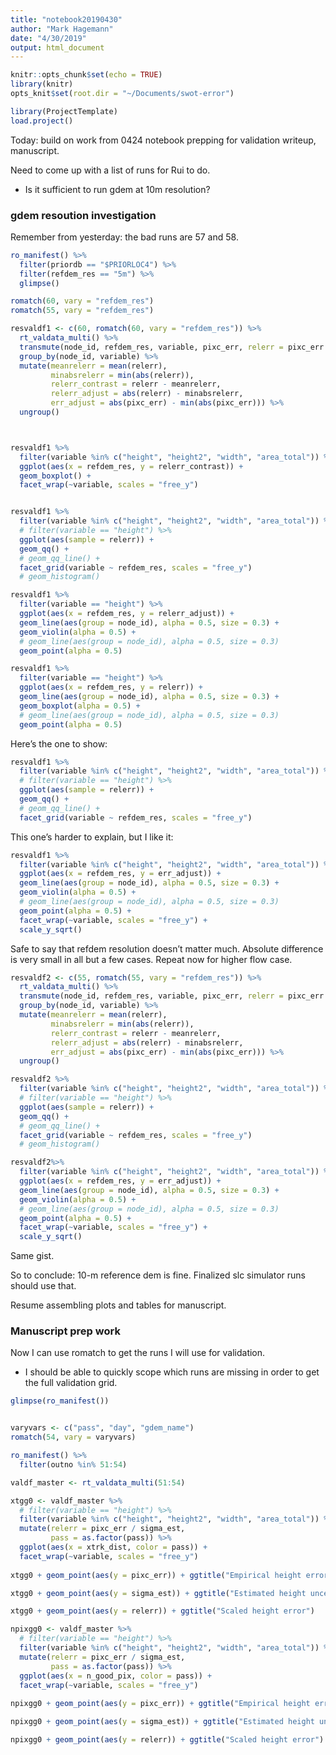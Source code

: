 ```yaml
---
title: "notebook20190430"
author: "Mark Hagemann"
date: "4/30/2019"
output: html_document
---
```


```r
knitr::opts_chunk$set(echo = TRUE)
library(knitr)
opts_knit$set(root.dir = "~/Documents/swot-error")
```

```r
library(ProjectTemplate)
load.project()
```


Today: build on work from 0424 notebook prepping for validation writeup, manuscript. 

Need to come up with a list of runs for Rui to do. 

- Is it sufficient to run gdem at 10m resolution?


### gdem resoution investigation

Remember from yesterday: the bad runs are 57 and 58. 

```r
ro_manifest() %>% 
  filter(priordb == "$PRIORLOC4") %>% 
  filter(refdem_res == "5m") %>% 
  glimpse()
```


```r
romatch(60, vary = "refdem_res")
romatch(55, vary = "refdem_res")
```

```r
resvaldf1 <- c(60, romatch(60, vary = "refdem_res")) %>% 
  rt_valdata_multi() %>% 
  transmute(node_id, refdem_res, variable, pixc_err, relerr = pixc_err / sigma_est) %>% 
  group_by(node_id, variable) %>% 
  mutate(meanrelerr = mean(relerr),
         minabsrelerr = min(abs(relerr)),
         relerr_contrast = relerr - meanrelerr,
         relerr_adjust = abs(relerr) - minabsrelerr,
         err_adjust = abs(pixc_err) - min(abs(pixc_err))) %>% 
  ungroup()



resvaldf1 %>%
  filter(variable %in% c("height", "height2", "width", "area_total")) %>% 
  ggplot(aes(x = refdem_res, y = relerr_contrast)) + 
  geom_boxplot() +
  facet_wrap(~variable, scales = "free_y")


resvaldf1 %>% 
  filter(variable %in% c("height", "height2", "width", "area_total")) %>% 
  # filter(variable == "height") %>% 
  ggplot(aes(sample = relerr)) + 
  geom_qq() + 
  # geom_qq_line() + 
  facet_grid(variable ~ refdem_res, scales = "free_y")
  # geom_histogram()

resvaldf1 %>% 
  filter(variable == "height") %>% 
  ggplot(aes(x = refdem_res, y = relerr_adjust)) +
  geom_line(aes(group = node_id), alpha = 0.5, size = 0.3) +
  geom_violin(alpha = 0.5) +
  # geom_line(aes(group = node_id), alpha = 0.5, size = 0.3)
  geom_point(alpha = 0.5)

resvaldf1 %>% 
  filter(variable == "height") %>% 
  ggplot(aes(x = refdem_res, y = relerr)) +
  geom_line(aes(group = node_id), alpha = 0.5, size = 0.3) +
  geom_boxplot(alpha = 0.5) +
  # geom_line(aes(group = node_id), alpha = 0.5, size = 0.3)
  geom_point(alpha = 0.5)
```

Here's the one to show:

```r
resvaldf1 %>% 
  filter(variable %in% c("height", "height2", "width", "area_total")) %>% 
  # filter(variable == "height") %>% 
  ggplot(aes(sample = relerr)) + 
  geom_qq() + 
  # geom_qq_line() + 
  facet_grid(variable ~ refdem_res, scales = "free_y")
```

This one's harder to explain, but I like it: 


```r
resvaldf1 %>% 
  filter(variable %in% c("height", "height2", "width", "area_total")) %>% 
  ggplot(aes(x = refdem_res, y = err_adjust)) +
  geom_line(aes(group = node_id), alpha = 0.5, size = 0.3) +
  geom_violin(alpha = 0.5) +
  # geom_line(aes(group = node_id), alpha = 0.5, size = 0.3)
  geom_point(alpha = 0.5) +
  facet_wrap(~variable, scales = "free_y") + 
  scale_y_sqrt()

```

Safe to say that refdem resolution doesn't matter much. Absolute difference is very small in all but a few cases. Repeat now for higher flow case. 


```r
resvaldf2 <- c(55, romatch(55, vary = "refdem_res")) %>% 
  rt_valdata_multi() %>% 
  transmute(node_id, refdem_res, variable, pixc_err, relerr = pixc_err / sigma_est) %>% 
  group_by(node_id, variable) %>% 
  mutate(meanrelerr = mean(relerr),
         minabsrelerr = min(abs(relerr)),
         relerr_contrast = relerr - meanrelerr,
         relerr_adjust = abs(relerr) - minabsrelerr,
         err_adjust = abs(pixc_err) - min(abs(pixc_err))) %>% 
  ungroup()

resvaldf2 %>% 
  filter(variable %in% c("height", "height2", "width", "area_total")) %>% 
  # filter(variable == "height") %>% 
  ggplot(aes(sample = relerr)) + 
  geom_qq() + 
  # geom_qq_line() + 
  facet_grid(variable ~ refdem_res, scales = "free_y")
  # geom_histogram()

resvaldf2%>% 
  filter(variable %in% c("height", "height2", "width", "area_total")) %>% 
  ggplot(aes(x = refdem_res, y = err_adjust)) +
  geom_line(aes(group = node_id), alpha = 0.5, size = 0.3) +
  geom_violin(alpha = 0.5) +
  # geom_line(aes(group = node_id), alpha = 0.5, size = 0.3)
  geom_point(alpha = 0.5) +
  facet_wrap(~variable, scales = "free_y") + 
  scale_y_sqrt()


```

Same gist. 


So to conclude: 10-m reference dem is fine. Finalized slc simulator runs should use that. 

Resume assembling plots and tables for manuscript. 


### Manuscript prep work

Now I can use romatch to get the runs I will use for validation.

- I should be able to quickly scope which runs are missing in order to get the full validation grid. 

```r
glimpse(ro_manifest())


varyvars <- c("pass", "day", "gdem_name")
romatch(54, vary = varyvars)

ro_manifest() %>% 
  filter(outno %in% 51:54)
```

```r

valdf_master <- rt_valdata_multi(51:54)
```


```r
xtgg0 <- valdf_master %>% 
  # filter(variable == "height") %>% 
  filter(variable %in% c("height", "height2", "width", "area_total")) %>% 
  mutate(relerr = pixc_err / sigma_est,
         pass = as.factor(pass)) %>% 
  ggplot(aes(x = xtrk_dist, color = pass)) +
  facet_wrap(~variable, scales = "free_y")
  
xtgg0 + geom_point(aes(y = pixc_err)) + ggtitle("Empirical height error")

xtgg0 + geom_point(aes(y = sigma_est)) + ggtitle("Estimated height uncertainty")

xtgg0 + geom_point(aes(y = relerr)) + ggtitle("Scaled height error")
```


```r
npixgg0 <- valdf_master %>% 
  # filter(variable == "height") %>% 
  filter(variable %in% c("height", "height2", "width", "area_total")) %>% 
  mutate(relerr = pixc_err / sigma_est,
         pass = as.factor(pass)) %>% 
  ggplot(aes(x = n_good_pix, color = pass)) +
  facet_wrap(~variable, scales = "free_y")
  
npixgg0 + geom_point(aes(y = pixc_err)) + ggtitle("Empirical height error")

npixgg0 + geom_point(aes(y = sigma_est)) + ggtitle("Estimated height uncertainty")

npixgg0 + geom_point(aes(y = relerr)) + ggtitle("Scaled height error")
```


